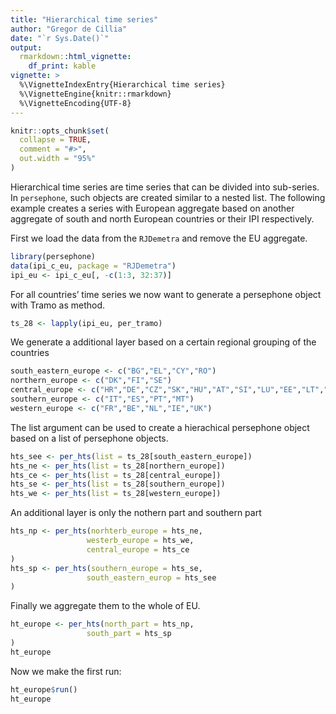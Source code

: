 ```yaml
---
title: "Hierarchical time series"
author: "Gregor de Cillia"
date: "`r Sys.Date()`"
output:
  rmarkdown::html_vignette:
    df_print: kable
vignette: >
  %\VignetteIndexEntry{Hierarchical time series}
  %\VignetteEngine{knitr::rmarkdown}
  %\VignetteEncoding{UTF-8}
---
```


```r
knitr::opts_chunk$set(
  collapse = TRUE,
  comment = "#>",
  out.width = "95%"
)
```

Hierarchical time series are time series that can be divided into sub-series.
In `persephone`, such objects are created similar to a nested list. The
following example creates a series with European aggregate based on another aggregate of south and north European countries or their IPI respectively.

First we load the data from the `RJDemetra` and remove the EU aggregate.
```r
library(persephone)
data(ipi_c_eu, package = "RJDemetra")
ipi_eu <- ipi_c_eu[, -c(1:3, 32:37)]
```

For all countries' time series we now want to generate a persephone object with Tramo as method.
```r
ts_28 <- lapply(ipi_eu, per_tramo)
```

We generate a additional layer based on a certain regional grouping of the countries

```r
south_eastern_europe <- c("BG","EL","CY","RO")
northern_europe <- c("DK","FI","SE")
central_europe <- c("HR","DE","CZ","SK","HU","AT","SI","LU","EE","LT","LV","PL")
southern_europe <- c("IT","ES","PT","MT")
western_europe <- c("FR","BE","NL","IE","UK")
```

The list argument can be used to create a hierachical persephone object based on a list of persephone objects.

```r
hts_see <- per_hts(list = ts_28[south_eastern_europe])
hts_ne <- per_hts(list = ts_28[northern_europe])
hts_ce <- per_hts(list = ts_28[central_europe])
hts_se <- per_hts(list = ts_28[southern_europe])
hts_we <- per_hts(list = ts_28[western_europe])
```


An additional layer is only the nothern part and southern part
```r
hts_np <- per_hts(norhterb_europe = hts_ne,
                 westerb_europe = hts_we,
                 central_europe = hts_ce
)
hts_sp <- per_hts(southern_europe = hts_se,
                 south_eastern_europ = hts_see
)
```

Finally we aggregate them to the whole of EU.
```r
ht_europe <- per_hts(north_part = hts_np,
                 south_part = hts_sp
)
ht_europe
```

Now we make the first run:
```r
ht_europe$run()
ht_europe
```